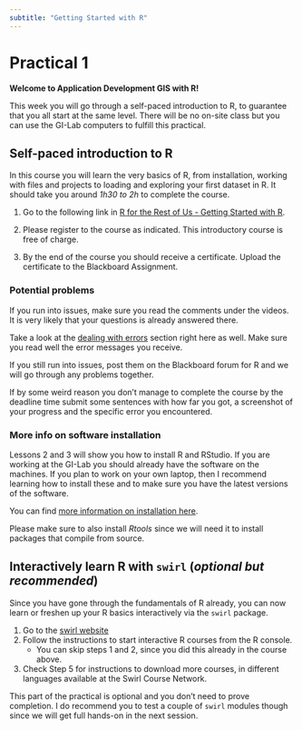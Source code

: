 ```yaml
---
subtitle: "Getting Started with R"
---
```


# Practical 1 {.unnumbered}

**Welcome to Application Development GIS with R!**

This week you will go through a self-paced introduction to R, to guarantee that you all start at the same level.
There will be no on-site class but you can use the GI-Lab computers to fulfill this practical.

## Self-paced introduction to R

In this course you will learn the very basics of R, from installation, working with files and projects to loading and exploring your first dataset in R. 
It should take you around *1h30 to 2h* to complete the course. 

1. Go to the following link in [R for the Rest of Us - Getting Started with R](https://rfortherestofus.com/courses/getting-started).

2. Please register to the course as indicated. This introductory course is free of charge.

3. By the end of the course you should receive a certificate. Upload the certificate to the Blackboard Assignment. 

### Potential problems

If you run into issues, make sure you read the comments under the videos. It is very likely that your questions is already answered there. 

Take a look at the [dealing with errors](https://loreabad6.github.io/app-dev-gis/misc/x_error-handling.html) section right here as well. Make sure you read well the error messages you receive.

If you still run into issues, post them on the Blackboard forum for R and we will go through any problems together. 

::: callout-important
If by some weird reason you don't manage to complete the course by the deadline time submit some sentences with how far you got, a screenshot of your progress and the specific error you encountered. 
:::

### More info on software installation

Lessons 2 and 3 will show you how to install R and RStudio. 
If you are working at the GI-Lab you should already have the software on the machines. 
If you plan to work on your own laptop, then I recommend learning how to install these and to make sure you have the latest versions of the software. 

You can find [more information on installation here](https://loreabad6.github.io/app-dev-gis/#sec-compmaterials). 

::: callout-important
Please make sure to also install *Rtools* since we will need it to install packages that compile from source. 
:::

## Interactively learn R with `swirl` (*optional but recommended*)

Since you have gone through the fundamentals of R already, you can now learn or freshen up your R basics interactively via the `swirl` package. 

1. Go to the [swirl website](https://swirlstats.com/students.html)
2. Follow the instructions to start interactive R courses from the R console.
    - You can skip steps 1 and 2, since you did this already in the course above. 
3. Check Step 5 for instructions to download more courses, in different languages available at the Swirl Course Network.

::: callout-note
This part of the practical is optional and you don't need to prove completion. I do recommend you to test a couple of `swirl` modules though since we will get full hands-on in the next session. 
:::